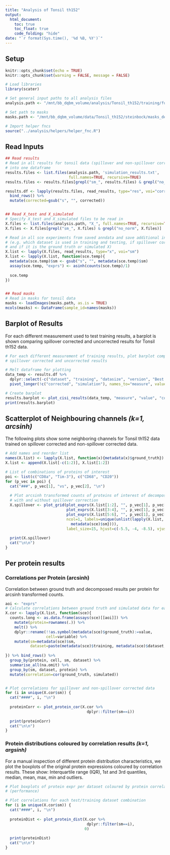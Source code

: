 ```yaml
---
title: "Analysis of Tonsil th152"
output: 
  html_document:
    toc: true
    toc_float: true
    code_folding: "hide"
date: "`r format(Sys.time(), '%d %B, %Y')`"
---
```


## Setup

```r
knitr::opts_chunk$set(echo = TRUE)
knitr::opts_chunk$set(warning = FALSE, message = FALSE)

# Load libraries
library(scater)
```

```r
# Set general input paths to all analysis files
analysis.path <- "/mnt/bb_dqbm_volume/analysis/Tonsil_th152/training/full"

# Set path to masks
masks.path <- "/mnt/bb_dqbm_volume/data/Tonsil_th152/steinbock/masks_deepcell"
```

```r
# Import helper fncs
source("../analysis/helpers/helper_fnc.R")
```

## Read Inputs

```r
## Read results
# Read in all results for tonsil data (spillover and non-spillover corrected) 
# into one dataframe
results.files <- list.files(analysis.path, 'simulation_results.txt',
                            full.names=TRUE, recursive=TRUE)
results.files <- results.files[grepl("sm_", results.files) & grepl("no_norm", results.files)]

results.df <- lapply(results.files, read_results, type="res", voi="corrected") %>% 
  bind_rows() %>%
  mutate(corrected=gsub("s", "", corrected))


## Read X_test and X_simulated
# Specify X_test and X_simulated files to be read in
X.files <- list.files(analysis.path, "X_", full.names=TRUE, recursive=TRUE)
X.files <- X.files[grepl("sm_", X.files) & grepl("no_norm", X.files)]

# Read in all sce experiments from saved anndata and save additional info in metadata
# (e.g. which dataset is used in training and testing, if spillover correction was used 
# and if it is the ground truth or simulated X)
X.list <- lapply(X.files, read_results, type="x", voi="sm")
X.list <- lapply(X.list, function(sce.temp){
  metadata(sce.temp)$sm <- gsub("s", "", metadata(sce.temp)$sm)
  assay(sce.temp, "exprs") <- asinh(counts(sce.temp)/1)
  
  sce.temp
})


## Read masks
# Read in masks for tonsil data
masks <- loadImages(masks.path, as.is = TRUE)
mcols(masks) <- DataFrame(sample_id=names(masks))
```

## Barplot of Results 

For each different measurement used to test training results, a barplot is shown 
comparing spillover corrected and uncorrected results for Tonsil th152 data.

```r
# For each different measurement of training results, plot barplot comparing
# spillover corrected and uncorrected results

# Melt dataframe for plotting
data_temp <- results.df %>%
  dplyr::select(-c("dataset", "training", "datasize", "version", "Best crossvalidation fold")) %>%
  pivot_longer(!c("corrected", "simulation"), names_to="measure", values_to="value")

# Create barplot
results.barplot <- plot_cisi_results(data_temp, "measure", "value", "corrected")
print(results.barplot)
```

## Scatterplot of Neighbouring channels *(k=1, arcsinh)* {.tabset}

The following plots show some neighboring channels for Tonsil th152 data trained
on spillover corrected and non-spillover corrected data.

```r
# Add names and reorder list
names(X.list) <- lapply(X.list, function(x){metadata(x)$ground_truth})
X.list <- append(X.list[-c(1:2)], X.list[1:2])

# List of combinations of proteins of interest
poi <- list(c("CD8a", "Tim-3"), c("CD68", "CD20"))
for (p_vec in poi) {
  cat("###", p_vec[1], "vs", p_vec[2], "\n")
  
  # Plot arcsinh transformed counts of proteins of interest of decomposed data trained
  # with and without spillover correction
  X.spillover <- plot_grid(plot_exprs(X.list[1:2], "", p_vec[1], p_vec[2]),
                           plot_exprs(X.list[3:4], "", p_vec[1], p_vec[2]),
                           plot_exprs(X.list[5:6], "", p_vec[1], p_vec[2]),
                           ncol=1, labels=unique(unlist(lapply(X.list, function(sce){
                             metadata(sce)$sm}))),
                           label_size=15, hjust=c(-5.5, -4, -8.5), vjust=0.9, scale = 0.9)
  
  print(X.spillover)
  cat("\n\n")
}
```

## Per protein results

### Correlations per Protein (arcsinh) {.tabset}

Correlation between ground truth and decomposed results per protein for  
arcsinh transformed counts.

```r
aoi <- "exprs"
# Calculate correlations between ground truth and simulated data for each protein
X.cor <- lapply(X.list, function(sce){
  counts.long <- as.data.frame(assays(sce)[[aoi]]) %>%
    mutate(protein=rownames(.)) %>%
    melt() %>%
    dplyr::rename(!!as.symbol(metadata(sce)$ground_truth):=value,
                  cell=variable) %>%
    mutate(sm=metadata(sce)$sm,
           dataset=paste(metadata(sce)$training, metadata(sce)$dataset, sep="_"))
  
}) %>% bind_rows() %>%
  group_by(protein, cell, sm, dataset) %>%
  summarise_all(na.omit) %>%
  group_by(sm, dataset, protein) %>%
  mutate(correlation=cor(ground_truth, simulated))


# Plot correlations for spillover and non-spillover corrected data
for (i in unique(X.cor$sm)) {
  cat("####", i, "\n")
  
  proteinCorr <- plot_protein_cor(X.cor %>%
                                    dplyr::filter(sm==i))
  
  print(proteinCorr)
  cat("\n\n")
}
```

### Protein distributions coloured by correlation results *(k=1, argsinh)* {.tabset}

For a manual inspection of different protein distribution characteristics, we
plot the boxplots of the original protein expressions coloured by correlation
results. These show: Interquartile range (IQR), 1st and 3rd quantiles, median,
mean, max, min and outliers.

```r
# Plot boxplots of protein expr per dataset coloured by protein correlation results
# (performance)

# Plot correlations for each test/training dataset combination
for (i in unique(X.cor$sm)) {
  cat("####", i, "\n")
  
  proteinDist <- plot_protein_dist(X.cor %>%
                                    dplyr::filter(sm==i),
                                   0)
  
  print(proteinDist)
  cat("\n\n")
}
```